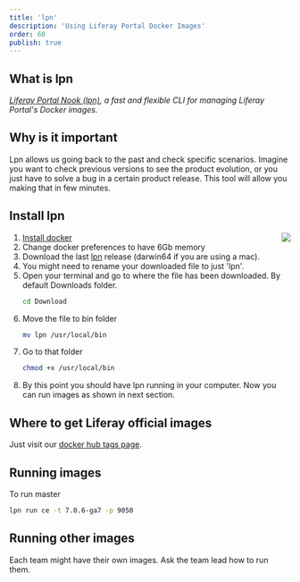 ```yaml
---
title: 'lpn'
description: 'Using Liferay Portal Docker Images'
order: 60
publish: true
---
```



## What is lpn

_[Liferay Portal Nook (lpn)](https://mdelapenya.github.io/lpn/index.html), a fast and flexible CLI for managing Liferay Portal's Docker images._

## Why is it important
Lpn allows us going back to the past and check specific scenarios. Imagine you want to check previous versions to see the product evolution, or you just have to solve a bug in a certain product release. This tool will allow you making that in few minutes.

## Install lpn

<Image
	size="small"
	align="right"
	rounded
	dropShadow
	src="/images/handbook/tools/lpn/docker-memory.png"
/>

1.  [Install docker](https://docs.docker.com/docker-for-mac/install/)
1.  Change docker preferences to have 6Gb memory
1.  Download the last [lpn](https://mdelapenya.github.io/lpn/releases.html) release (darwin64 if you are using a mac).
1.  You might need to rename your downloaded file to just 'lpn'.
1.  Open your terminal and go to where the file has been downloaded. By default Downloads folder.
    ```bash
    cd Download
    ```
1.  Move the file to bin folder
    ```bash
    mv lpn /usr/local/bin
    ```
1.  Go to that folder
    ```bash
    chmod +x /usr/local/bin
    ```
1.  By this point you should have lpn running in your computer. Now you can run images as shown in next section.

## Where to get Liferay official images

Just visit our [docker hub tags page](https://hub.docker.com/r/liferay/portal/tags).

## Running images

To run master

```bash
lpn run ce -t 7.0.6-ga7 -p 9050
```

## Running other images
Each team might have their own images. Ask the team lead how to run them.
